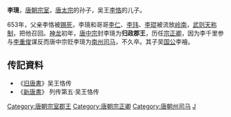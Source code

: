 '''李璄'''，[[唐朝|唐朝]][[宗室|宗室]]，[[唐太宗|唐太宗]]的孙子，吴王[[李恪_(吴王)|李恪]]的儿子。

653年，父亲李恪被[[赐死|赐死]]，李璄和哥哥[[李千里|李仁]]、[[李玮_(唐)|李玮]]、[[李琨|李琨]]被流放[[岭南|岭南]]，[[武则天|武则天]][[称制|称制]]，把他召回。[[神龙|神龙]]初年，[[唐中宗|唐中宗]]封李璄为'''归政郡王'''，历任[[宗正卿|宗正卿]]，因为李千里参与[[李重俊|李重俊]]谋反而唐中宗贬李璄为[[南州_(黔中道)|南州]][[司马|司马]]，不久卒。其子吴[[国公|国公]]李襘。

==传記資料==
*《[[旧唐書|旧唐書]]》吴王恪传 
*《[[新唐書|新唐書]]》 列传第五·吴王恪传 

{{唐朝官员小作品}}
{{DEFAULTSORT:L}}
[[Category:唐朝宗室郡王|Category:唐朝宗室郡王]]
[[Category:唐朝宗正卿|Category:唐朝宗正卿]]
[[Category:唐朝州司马|Category:唐朝州司马]]
[[Category:李姓|J]]